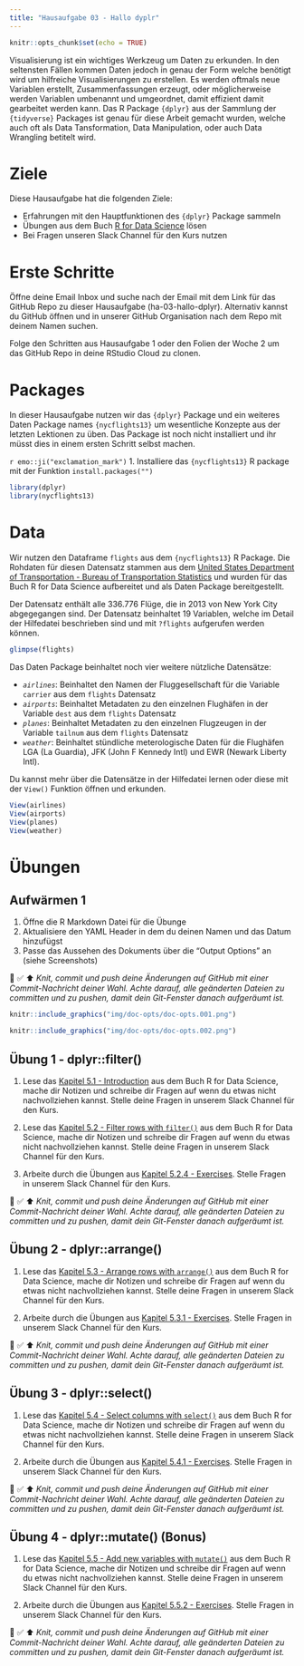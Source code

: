 ```yaml
---
title: "Hausaufgabe 03 - Hallo dyplr"
---
```


<script async defer data-domain="rstatszh.github.io/website" src="https://plausible.io/js/plausible.js"></script>

```r
knitr::opts_chunk$set(echo = TRUE)
```

<script async defer data-domain="rstatszh.github.io/website" src="https://plausible.io/js/plausible.js"></script>

Visualisierung ist ein wichtiges Werkzeug um Daten zu erkunden. In den seltensten Fällen kommen Daten jedoch in genau der Form welche benötigt wird um hilfreiche Visualisierungen zu erstellen. Es werden oftmals neue Variablen erstellt, Zusammenfassungen erzeugt, oder möglicherweise werden Variablen umbenannt und umgeordnet, damit effizient damit gearbeitet werden kann. Das R Package `{dplyr}` aus der Sammlung der `{tidyverse}` Packages ist genau für diese Arbeit gemacht wurden, welche auch oft als Data Tansformation, Data Manipulation, oder auch Data Wrangling betitelt wird. 

# Ziele

Diese Hausaufgabe hat die folgenden Ziele:

- Erfahrungen mit den Hauptfunktionen des `{dplyr}` Package sammeln
- Übungen aus dem Buch [R for Data Science](https://r4ds.had.co.nz/) lösen
- Bei Fragen unseren Slack Channel für den Kurs nutzen

# Erste Schritte

Öffne deine Email Inbox und suche nach der Email mit dem Link für das GitHub Repo zu dieser Hausaufgabe (ha-03-hallo-dplyr). Alternativ kannst du GitHub öffnen und in unserer GitHub Organisation nach dem Repo mit deinem Namen suchen.

Folge den Schritten aus Hausaufgabe 1 oder den Folien der Woche 2 um das GitHub Repo in deine RStudio Cloud zu clonen. 

# Packages

In dieser Hausaufgabe nutzen wir das `{dplyr}` Package und ein weiteres Daten Package names `{nycflights13}` um wesentliche Konzepte aus der letzten Lektionen zu üben. Das Package ist noch nicht installiert und ihr müsst dies in einem ersten Schritt selbst machen.

`r emo::ji("exclamation_mark")` 1. Installiere das `{nycflights13}` R package mit der Funktion `install.packages("")`

```r

library(dplyr)
library(nycflights13)

```

# Data

Wir nutzen den Dataframe `flights` aus dem `{nycflights13}` R Package. Die Rohdaten für diesen Datensatz stammen aus dem [United States Department of Transportation - Bureau of Transportation Statistics](https://www.transtats.bts.gov/) und wurden für das Buch R for Data Science aufbereitet und als Daten Package bereitgestellt.

Der Datensatz enthält alle 336.776 Flüge, die in 2013 von New York City abgegegangen sind. Der Datensatz beinhaltet 19 Variablen, welche im Detail der Hilfedatei beschrieben sind und mit `?flights` aufgerufen werden können. 

```r

glimpse(flights)

```

Das Daten Package beinhaltet noch vier weitere nützliche Datensätze:

- *`airlines`*: Beinhaltet den Namen der Fluggesellschaft für die Variable `carrier` aus dem `flights` Datensatz 
- *`airports`*: Beinhaltet Metadaten zu den einzelnen Flughäfen in der Variable `dest` aus dem `flights` Datensatz
- *`planes`*: Beinhaltet Metadaten zu den einzelnen Flugzeugen in der Variable `tailnum` aus dem `flights` Datensatz
- *`weather`*: Beinhaltet stündliche meterologische Daten für die Flughäfen LGA (La Guardia), JFK (John F Kennedy Intl) und EWR (Newark Liberty Intl). 

Du kannst mehr über die Datensätze in der Hilfedatei lernen oder diese mit der `View()` Funktion öffnen und erkunden.

```r

View(airlines)
View(airports)
View(planes)
View(weather)

```

# Übungen

## Aufwärmen 1

1. Öffne die R Markdown Datei für die Übunge
2. Aktualisiere den YAML Header in dem du deinen Namen und das Datum hinzufügst
3. Passe das Aussehen des Dokuments über die "Output Options" an (siehe Screenshots)

🧶 ✅ ⬆️ *Knit, commit und push deine Änderungen auf GitHub mit einer Commit-Nachricht deiner Wahl. Achte darauf, alle geänderten Dateien zu committen und zu pushen, damit dein Git-Fenster danach aufgeräumt ist.*

```r

knitr::include_graphics("img/doc-opts/doc-opts.001.png")

```

```r

knitr::include_graphics("img/doc-opts/doc-opts.002.png")

```

## Übung 1 - dplyr::filter()

1. Lese das [Kapitel 5.1 - Introduction](https://r4ds.had.co.nz/transform.html#introduction-2) aus dem Buch R for Data Science, mache dir Notizen und schreibe dir Fragen auf wenn du etwas nicht nachvollziehen kannst. Stelle deine Fragen in unserem Slack Channel für den Kurs.

2. Lese das [Kapitel 5.2 - Filter rows with `filter()`](https://r4ds.had.co.nz/transform.html#filter-rows-with-filter) aus dem Buch R for Data Science, mache dir Notizen und schreibe dir Fragen auf wenn du etwas nicht nachvollziehen kannst. Stelle deine Fragen in unserem Slack Channel für den Kurs.

3. Arbeite durch die Übungen aus [Kapitel 5.2.4 - Exercises](https://r4ds.had.co.nz/transform.html#exercises-8). Stelle Fragen in unserem Slack Channel für den Kurs.

🧶 ✅ ⬆️ *Knit, commit und push deine Änderungen auf GitHub mit einer Commit-Nachricht deiner Wahl. Achte darauf, alle geänderten Dateien zu committen und zu pushen, damit dein Git-Fenster danach aufgeräumt ist.*

## Übung 2 - dplyr::arrange()

1. Lese das [Kapitel 5.3 - Arrange rows with `arrange()`](https://r4ds.had.co.nz/transform.html#arrange-rows-with-arrange) aus dem Buch R for Data Science, mache dir Notizen und schreibe dir Fragen auf wenn du etwas nicht nachvollziehen kannst. Stelle deine Fragen in unserem Slack Channel für den Kurs.

2. Arbeite durch die Übungen aus [Kapitel 5.3.1 - Exercises](https://r4ds.had.co.nz/transform.html#exercises-9). Stelle Fragen in unserem Slack Channel für den Kurs.

🧶 ✅ ⬆️ *Knit, commit und push deine Änderungen auf GitHub mit einer Commit-Nachricht deiner Wahl. Achte darauf, alle geänderten Dateien zu committen und zu pushen, damit dein Git-Fenster danach aufgeräumt ist.*

## Übung 3 - dplyr::select()

1. Lese das [Kapitel 5.4 - Select columns with `select()`](https://r4ds.had.co.nz/transform.html#select) aus dem Buch R for Data Science, mache dir Notizen und schreibe dir Fragen auf wenn du etwas nicht nachvollziehen kannst. Stelle deine Fragen in unserem Slack Channel für den Kurs.

2. Arbeite durch die Übungen aus [Kapitel 5.4.1 - Exercises](https://r4ds.had.co.nz/transform.html#exercises-10). Stelle Fragen in unserem Slack Channel für den Kurs.

🧶 ✅ ⬆️ *Knit, commit und push deine Änderungen auf GitHub mit einer Commit-Nachricht deiner Wahl. Achte darauf, alle geänderten Dateien zu committen und zu pushen, damit dein Git-Fenster danach aufgeräumt ist.*

## Übung 4 - dplyr::mutate() (Bonus)

1. Lese das [Kapitel 5.5 - Add new variables with `mutate()`](https://r4ds.had.co.nz/transform.html#add-new-variables-with-mutate) aus dem Buch R for Data Science, mache dir Notizen und schreibe dir Fragen auf wenn du etwas nicht nachvollziehen kannst. Stelle deine Fragen in unserem Slack Channel für den Kurs.

2. Arbeite durch die Übungen aus [Kapitel 5.5.2 - Exercises](https://r4ds.had.co.nz/transform.html#exercises-11). Stelle Fragen in unserem Slack Channel für den Kurs.

🧶 ✅ ⬆️ *Knit, commit und push deine Änderungen auf GitHub mit einer Commit-Nachricht deiner Wahl. Achte darauf, alle geänderten Dateien zu committen und zu pushen, damit dein Git-Fenster danach aufgeräumt ist.*
